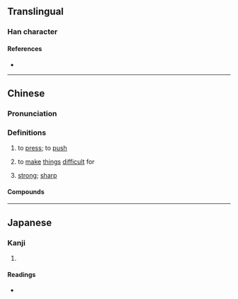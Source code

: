 {{character info}}
==Translingual==

===Han character===
{{Han char|rn=64|rad=手|as=08|sn=11|four=51027|canj=QYMB|ids=⿰扌肯}}

====References====
* {{Han ref|kx=0440.181|dkj=12309|dj=0791.140|hdz=31895.050|uh=63AF|ud=25519|bh=D576|bd=54646}}

----

==Chinese==
{{zh-form|alt=劥-(Cantonese)}}

===Pronunciation===
{{zh-pron
|m=kèn
|m-s=
|dg=
|c=kang3
|c-t=
|g=
|h=pfs=
|j=
|mb=
|md=
|mn=
|mn-t=
|w=
|x=
|mc=y
|oc=y
|cat=v
}}

===Definitions===
{{zh-hanzi}}

# {{lb|zh|dialectal}} to [[press]]; to [[push]]
# {{lb|zh|dialectal}} to [[make]] [[thing]]s [[difficult]] for
# {{lb|zh|Cantonese|of liquor or tobacco}} [[strong]]; [[sharp]]

====Compounds====
{{zh-der|勒掯|掯勒|累掯}}

----

==Japanese==

===Kanji===
{{ja-kanji|grade=|rs=手08}}

# {{rfdef|ja|sort=手08}}

====Readings====
* {{ja-readings|on=[[こう]] (kō)|kun=[[とどこおる]] (todokooru)}}